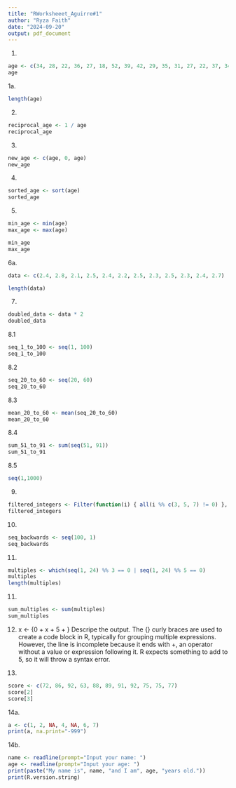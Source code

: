```yaml
---
title: "RWorksheeet_Aguirre#1"
author: "Ryza Faith"
date: "2024-09-20"
output: pdf_document
---
```

1.
```r
age <- c(34, 28, 22, 36, 27, 18, 52, 39, 42, 29, 35, 31, 27, 22, 37, 34, 19, 20, 57, 49, 50, 37, 46, 25, 17, 37, 42, 53, 41, 51, 35, 24, 33, 41)
age
```

1a.
```r
length(age)

```
2.
```r
reciprocal_age <- 1 / age
reciprocal_age

```
3.
```r

new_age <- c(age, 0, age)
new_age
```

4.
```r

sorted_age <- sort(age)
sorted_age
```
5.
```r

min_age <- min(age)
max_age <- max(age)

min_age
max_age
```
6a.
```r

data <- c(2.4, 2.8, 2.1, 2.5, 2.4, 2.2, 2.5, 2.3, 2.5, 2.3, 2.4, 2.7)

length(data)
```

7.
```r

doubled_data <- data * 2
doubled_data
```
8.1
```r

seq_1_to_100 <- seq(1, 100)
seq_1_to_100

```
8.2
```r

seq_20_to_60 <- seq(20, 60)
seq_20_to_60
```
8.3
```r
mean_20_to_60 <- mean(seq_20_to_60)
mean_20_to_60
```
8.4
```r
sum_51_to_91 <- sum(seq(51, 91))
sum_51_to_91
```
8.5
```r
seq(1,1000)
```
9.
```r

filtered_integers <- Filter(function(i) { all(i %% c(3, 5, 7) != 0) }, seq(100))
filtered_integers
```
10.
```r

seq_backwards <- seq(100, 1)
seq_backwards

```
11.
```r
multiples <- which(seq(1, 24) %% 3 == 0 | seq(1, 24) %% 5 == 0)
multiples
length(multiples)
```
11.
```r
sum_multiples <- sum(multiples)
sum_multiples

```
12.
x <- {0 + x + 5 + }
Descripe the output. 
The {} curly braces are used to create a code block in R, typically for grouping multiple expressions. However, the line is incomplete because it ends with +, an operator without a value or expression following it. R expects something to add to 5, so it will throw a syntax error.

13.
```r
score <- c(72, 86, 92, 63, 88, 89, 91, 92, 75, 75, 77)
score[2]
score[3]

```
14a.
```r
a <- c(1, 2, NA, 4, NA, 6, 7)
print(a, na.print="-999")
```
14b.
```r
name <- readline(prompt="Input your name: ")
age <- readline(prompt="Input your age: ")
print(paste("My name is", name, "and I am", age, "years old."))
print(R.version.string)
```


